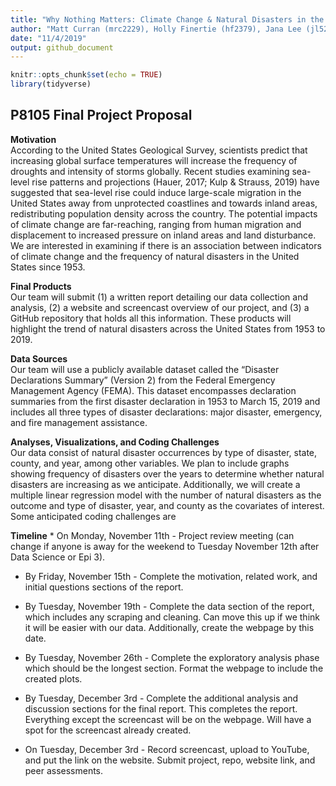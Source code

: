 ```yaml
---
title: "Why Nothing Matters: Climate Change & Natural Disasters in the United States"
author: "Matt Curran (mrc2229), Holly Finertie (hf2379), Jana Lee (jl5295), Ashley Tseng (at3346), Lulu Zhang (ilz2105)"
date: "11/4/2019"
output: github_document
---
```


```r
knitr::opts_chunk$set(echo = TRUE)
library(tidyverse)
```

## P8105 Final Project Proposal

**Motivation**  
According to the United States Geological Survey, scientists predict that increasing global surface temperatures 
will increase the frequency of droughts and intensity of storms globally. Recent studies examining sea-level rise
patterns and projections (Hauer, 2017; Kulp & Strauss, 2019) have suggested that sea-level rise could induce 
large-scale migration in the United States away from unprotected coastlines and towards inland areas, redistributing 
population density across the country. The potential impacts of climate change are far-reaching, ranging from human 
migration and displacement to increased pressure on inland areas and land disturbance. We are interested in examining 
if there is an association between indicators of climate change and the frequency of natural disasters in the United 
States since 1953.

**Final Products**  
Our team will submit (1) a written report detailing our data collection and analysis, (2) a website and screencast 
overview of our project, and (3) a GitHub repository that holds all this information. These products will highlight 
the trend of natural disasters across the United States from 1953 to 2019.  

**Data Sources**  
Our team will use a publicly available dataset called the "Disaster Declarations Summary" (Version 2) from the Federal 
Emergency Management Agency (FEMA). This dataset encompasses declaration summaries from the first disaster declaration 
in 1953 to March 15, 2019 and includes all three types of disaster declarations: major disaster, emergency, and fire 
management assistance. 
 
**Analyses, Visualizations, and Coding Challenges**  
Our data consist of natural disaster occurrences by type of disaster, state, county, and year, among other variables. 
We plan to include graphs showing frequency of disasters over the years to determine whether natural disasters are 
increasing as we anticipate. Additionally, we will create a multiple linear regression model with the number of 
natural disasters as the outcome and type of disaster, year, and county as the covariates of interest. Some anticipated 
coding challenges are  

**Timeline**
* On Monday, November 11th - Project review meeting (can change if anyone is away for the weekend to Tuesday November 
12th after Data Science or Epi 3).

* By Friday, November 15th - Complete the motivation, related work, and initial questions sections of the report.

* By Tuesday, November 19th - Complete the data section of the report, which includes any scraping and cleaning. 
Can move this up if we think it will be easier with our data. Additionally, create the webpage by this date.

* By Tuesday, November 26th - Complete the exploratory analysis phase which should be the longest section. Format 
the webpage to include the created plots.

* By Tuesday, December 3rd - Complete the additional analysis and discussion sections for the final report. This 
completes the report. Everything except the screencast will be on the webpage. Will have a spot for the screencast 
already created.

* On Tuesday, December 3rd - Record screencast, upload to YouTube, and put the link on the website. Submit project, 
repo, website link, and peer assessments.
